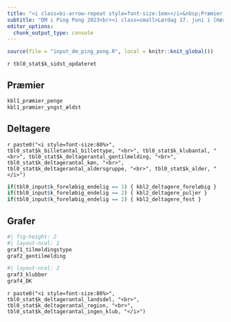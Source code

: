 ```yaml
---
title: "<i class=bi-arrow-repeat style=font-size:1em></i>&nbsp;Præmier & deltagere"
subtitle: "DM i Ping Pong 2023<br><i class=small>Lørdag 17. juni i [Hørning Idrætscenter](https://www.google.dk/maps/place/H%C3%B8rning+Idr%C3%A6tscenter/@56.09091,10.0318113,17z/data=!3m1!4b1!4m5!3m4!1s0x464c6b94628b4b3b:0x6bd220b0427a7b4d!8m2!3d56.09091!4d10.034){target=_blank}</i>"
editor_options: 
  chunk_output_type: console
---
```


```r
source(file = "input_dm_ping_pong.R", local = knitr::knit_global())
```

`r tbl0_stat$k_sidst_opdateret`

## Præmier

```r
kbl1_præmier_penge
kbl1_præmier_yngst_ældst
```

## Deltagere

`r paste0("<i style=font-size:80%>", tbl0_stat$k_billetantal_billettype, "<br>", tbl0_stat$k_klubantal, "<br>", tbl0_stat$k_deltagerantal_gentilmelding, "<br>", tbl0_stat$k_deltagerantal_køn, "<br>", tbl0_stat$k_deltagerantal_aldersgruppe, "<br>", tbl0_stat$k_alder, "</i>")`

```r
if(tbl0_input$k_foreløbig_endelig == 1) { kbl2_deltagere_foreløbig }
if(tbl0_input$k_foreløbig_endelig == 2) { kbl2_deltagere_puljer }
if(tbl0_input$k_foreløbig_endelig == 2) { kbl2_deltagere_fest }
```

## Grafer

```r
#| fig-height: 2
#| layout-ncol: 2
graf1_tilmeldingstype
graf2_gentilmelding
```

```r
#| layout-ncol: 2
graf3_klubber
graf4_DK
```

`r paste0("<i style=font-size:80%>", tbl0_stat$k_deltagerantal_landsdel, "<br>", tbl0_stat$k_deltagerantal_region, "<br>", tbl0_stat$k_deltagerantal_ingen_klub, "</i>")`
